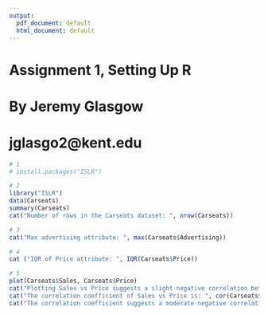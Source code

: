 ```yaml
---
output:
  pdf_document: default
  html_document: default
---
```

# Assignment 1, Setting Up R
# By Jeremy Glasgow
# jglasgo2@kent.edu

```r
# 1
# install.packages("ISLR")
```

```r
# 2
library("ISLR")
data(Carseats)
summary(Carseats)
cat("Number of rows in the Carseats dataset: ", nrow(Carseats))
```

```r
# 3
cat("Max advertising attribute: ", max(Carseats$Advertising))
```
```r
# 4
cat ("IQR of Price attribute: ", IQR(Carseats$Price))
```
```r
# 5
plot(Carseats$Sales, Carseats$Price)
cat("Plotting Sales vs Price suggests a slight negative correlation between the two variables.")
cat("The correlation coefficient of Sales vs Price is: ", cor(Carseats$Sales, Carseats$Price), "\n")
cat("The correlation coefficient suggests a moderate negative correlation. ")
```

